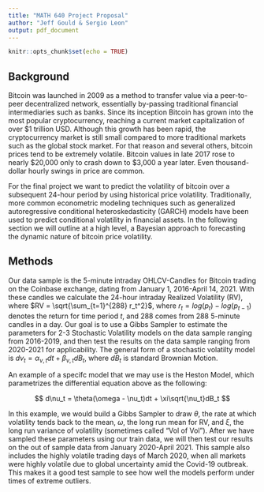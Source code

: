 ```yaml
---
title: "MATH 640 Project Proposal"
author: "Jeff Gould & Sergio Leon"
output: pdf_document
---
```


```r
knitr::opts_chunk$set(echo = TRUE)
```




## Background

  Bitcoin was launched in 2009 as a method to transfer value via a peer-to-peer decentralized network, essentially by-passing traditional financial intermediaries such as banks. Since its inception Bitcoin has grown into the most popular cryptocurrency, reaching a current market capitalization of over $1 trillion USD. Although this growth has been rapid, the cryptocurrency market is still small compared to more traditional markets such as the global stock market. For that reason and several others, bitcoin prices tend to be extremely volatile. Bitcoin values in late 2017 rose to nearly $20,000 only to crash down to $3,000 a year later. Even thousand-dollar hourly swings in price are common.

  For the final project we want to predict the volatility of bitcoin over a subsequent 24-hour period by using historical price volatility. Traditionally, more common econometric modeling techniques such as generalized autoregressive conditional heteroskedasticity (GARCH) models have been used to predict conditional volatility in financial assets. In the following section we will outline at a high level, a Bayesian approach to forecasting the dynamic nature of bitcoin price volatility.

## Methods

  Our data sample is the 5-minute intraday OHLCV-Candles for Bitcoin trading on the Coinbase exchange, dating from January 1, 2016-April 14, 2021. With these candles we calculate the 24-hour intraday Realized Volatility (RV), where $RV = \sqrt{\sum_{t=1}^{288} r_t^2}$, where $r_t = log(p_t) - log(p_{t-1})$ denotes the return for time period $t$, and 288 comes from 288 5-minute candles in a day. Our goal is to use a Gibbs Sampler to estimate the parameters for 2-3 Stochastic Volatility models on the data sample ranging from 2016-2019, and then test the results on the data sample ranging from 2020-2021 for applicability. The general form of a stochastic volatilty model is $d\nu_t = \alpha_{\nu, t}dt + \beta_{\nu,t}dB_t$, where $dB_t$ is standard Brownian Motion.

An example of a specifc model that we may use is the Heston Model, which parametrizes the differential equation above as the following:

$$
d\nu_t = \theta(\omega - \nu_t)dt + \xi\sqrt{\nu_t}dB_t
$$

  In this example, we would build a Gibbs Sampler to draw $\theta$, the rate at which volatility tends back to the mean, $\omega$, the long run mean for RV, and $\xi$, the long run variance of volatility (sometimes called "Vol of Vol"). After we have sampled these parameters using our train data, we will then test our results on the out of sample data from January 2020-April 2021. This sample also includes the highly volatile trading days of March 2020, when all markets were highly volatile due to global uncertainty amid the Covid-19 outbreak. This makes it a good test sample to see how well the models perform under times of extreme outliers.









